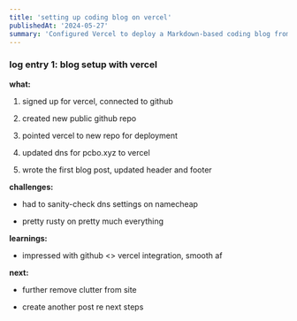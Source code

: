 ```yaml
---
title: 'setting up coding blog on vercel'
publishedAt: '2024-05-27'
summary: 'Configured Vercel to deploy a Markdown-based coding blog from a GitHub repo at pcbo.xyz domain.'
---
```


### log entry 1: blog setup with vercel

**what:**

1. signed up for vercel, connected to github  

2. created new public github repo

3. pointed vercel to new repo for deployment  

4. updated dns for pcbo.xyz to vercel

5. wrote the first blog post, updated header and footer

**challenges:**

- had to sanity-check dns settings on namecheap

- pretty rusty on pretty much everything  

**learnings:**

- impressed with github &lt;&gt; vercel integration, smooth af

**next:** 

- further remove clutter from site

- create another post re next steps
